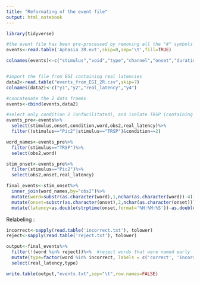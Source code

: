 ```yaml
---
title: "Reformating of the event file"
output: html_notebook
---
```




```r
library(tidyverse)

#the event file has been pre-processed by removing all the "#" symbols (that prevent reading)
events<-read.table('Aphasia 2R.evt',skip=8,sep='\t',fill=TRUE)

colnames(events)<-c("stimulus","void","type","channel","onset","duration","v1","v2","v3","v4","v5","v6","v7","v8","v9","v10","v11","v12","cel","condition","v13","v14","v15","v16","obs","obs2","pos","pos2","arg","arg2","x1","x2","x3","x4","x5","x6","x7","x8","x9","x10","x11","x12","x13","word")


#import the file from EGI containing real latencies
data2<-read.table("events_from_EGI_2R.csv",skip=7)
colnames(data2)<-c("y1","y2","real_latency","y4")

#concatenate the 2 data frames
events<-cbind(events,data2)

#select only condition 2 (unfacilitated), and isolate TRSP (containing stimulus word) and Pic2 (onset of the stimulus)
events_pre<-events%>%
  select(stimulus,onset,condition,word,obs2,real_latency)%>%
  filter((stimulus=="Pic2"|stimulus=="TRSP")&condition==2)

word_names<-events_pre%>%
  filter(stimulus=="TRSP")%>%
  select(obs2,word)

stim_onset<-events_pre%>%
  filter(stimulus=="Pic2")%>%
  select(obs2,onset,real_latency)

final_events<-stim_onset%>%
  inner_join(word_names,by="obs2")%>%
  mutate(word=substr(as.character(word),1,nchar(as.character(word))-4))%>%
  mutate(onset=substr(as.character(onset),2,nchar(as.character(onset))))%>%
  mutate(latency=as.double(strptime(onset,format='%H:%M:%S'))-as.double(strptime('00:00:00',format='%H:%M:%S'))+as.double(substr(onset,nchar(onset)-3,nchar(onset))))
```

Relabeling :
```r
incorrect<-sapply(read.table('incorrect.txt'), tolower)
reject<-sapply(read.table('reject.txt'), tolower)

output<-final_events%>%
  filter(!(word %in% reject))%>%  #reject words that were named early
  mutate(type=factor(word %in% incorrect, labels = c('correct', 'incorrect')))%>% #change labels to incorrect or correct based on response
  select(real_latency,type)

write.table(output,"events.txt",sep="\t",row.names=FALSE)

```